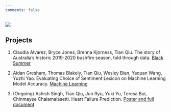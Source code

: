 ```yaml
---
comments: false
---
```


![](doc/photo/project-design-in-project-management.png.webp)

## Projects

1.  Claudia Alvarez, Bryce Jones, Brenna Kjorness, Tian Qiu. The story of Australia's historic 2019-2020 bushfire season, told through data. [Black Summer](https://dataists.humspace.ucla.edu/)

2.  Aidan Gresham, Thomas Blakely, Tian Qiu, Wesley Bian, Yaquan Wang, Yuzhi Yao. Evaluating Choice of Sentiment Lexicon on Machine Learning Model Accuracy. [Machine Learning](/doc/project/101c.pdf "101c")

3.  (Ongoing) Ashish Singh, Tian Qiu, Jun Ryu, Yuki Yu, Teresa Bui, Chinmayee Chalamalasetti. Heart Failure Prediction. [Poster and full document](/doc/project/140.png "140")

